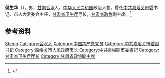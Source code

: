 '''侯生华'''（{{bd|1951年|}}），男，[[甘肃|甘肃]][[合水|合水]]人，[[中华人民共和国|中华人民共和国]]政治人物，曾任[[中共嘉峪关市委|中共嘉峪关市委]]书记、市人大常委会主任，[[甘肃省卫生厅|甘肃省卫生厅]]厅长，[[甘肃省政协|甘肃省政协]]副主席。<ref>{{Cite book|title=中国城市市长书记名录|author=许文豪, 孙国良主编|publisher=中国世界语出版社|year=1996|isbn=|location=北京|pages=}}</ref>

== 参考资料 ==
{{reflist}}

{{中国人物小作品}}

{{Authority control}}
{{DEFAULTSORT:Hou侯}}
[[Category:侯姓|Sheng]]
[[Category:合水人|Category:合水人]]
[[Category:中国共产党党员|Category:中国共产党党员]]
[[Category:中共嘉峪关市委副书记|Category:中共嘉峪关市委副书记]]
[[Category:嘉峪关市人民政府市长|Category:嘉峪关市人民政府市长]]
[[Category:中共嘉峪關市委書記|Category:中共嘉峪關市委書記]]
[[Category:甘肃省卫生厅厅长|Category:甘肃省卫生厅厅长]]
[[Category:甘肅省政協副主席|Category:甘肅省政協副主席]]